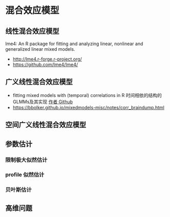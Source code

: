 # 混合效应模型 {#mixed-model}

## 线性混合效应模型

lme4: An R package for fitting and analyzing linear, nonlinear and generalized linear mixed models. 

- <http://lme4.r-forge.r-project.org/>
- <https://github.com/lme4/lme4/>

## 广义线性混合效应模型

- fitting mixed models with (temporal) correlations in R 时间相依的结构的 GLMMs及其实现 [作者 Github](https://github.com/bbolker)
- <https://bbolker.github.io/mixedmodels-misc/notes/corr_braindump.html>



## 空间广义线性混合效应模型


## 参数估计

### 限制极大似然估计


### profile 似然估计

### 贝叶斯估计


## 高维问题

